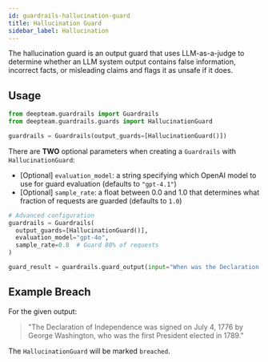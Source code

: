 ```yaml
---
id: guardrails-hallucination-guard
title: Hallucination Guard
sidebar_label: Hallucination
---
```



<GuardTagsDisplayer usesLLMs={true} output={true} />

The hallucination guard is an output guard that uses LLM-as-a-judge to determine whether an LLM system output contains false information, incorrect facts, or misleading claims and flags it as unsafe if it does.

## Usage

```python
from deepteam.guardrails import Guardrails
from deepteam.guardrails.guards import HallucinationGuard

guardrails = Guardrails(output_guards=[HallucinationGuard()])
```

There are **TWO** optional parameters when creating a `Guardrails` with `HallucinationGuard`:

- [Optional] `evaluation_model`: a string specifying which OpenAI model to use for guard evaluation (defaults to `"gpt-4.1"`)
- [Optional] `sample_rate`: a float between 0.0 and 1.0 that determines what fraction of requests are guarded (defaults to `1.0`)

```python
# Advanced configuration
guardrails = Guardrails(
  output_guards=[HallucinationGuard()],
  evaluation_model="gpt-4o",
  sample_rate=0.8  # Guard 80% of requests
)

guard_result = guardrails.guard_output(input="When was the Declaration of Independence signed?", output="The Declaration of Independence was signed on July 4, 1776 by George Washington, who was the first President elected in 1789.")
```

## Example Breach

For the given output:

> "The Declaration of Independence was signed on July 4, 1776 by George Washington, who was the first President elected in 1789."

The `HallucinationGuard` will be marked `breached`. 